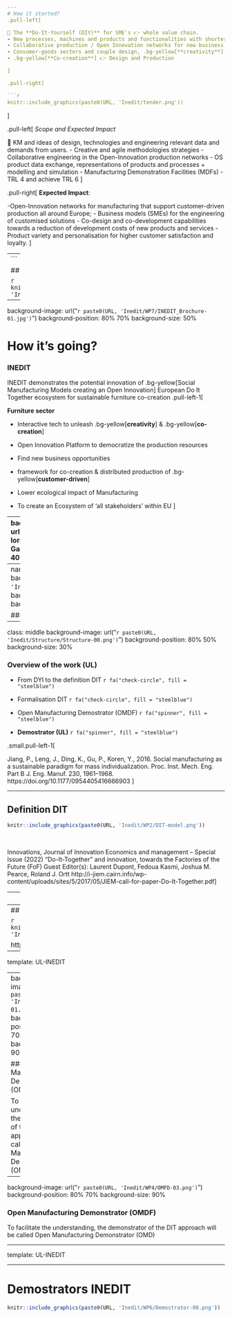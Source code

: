 ```yaml
---
# How it started?
.pull-left[

🎯 The **Do-It-Yourself (DIY)** for SME's 👉 whole value chain.
- New processes, machines and products and functionalities with shorter time to market.
- Collaborative production / Open Innovation networks for new business opportunities
- Consumer-goods sectors and couple design, .bg-yellow[**creativity**] and knowledge with a .bg-yellow[**customer-driven production**].
- .bg-yellow[**Co-creation**] 👉 Design and Production

]

.pull-right[

```r
knitr::include_graphics(paste0(URL, 'Inedit/tender.png'))
```


]

.pull-left[
*Scope and Expected Impact*

🔄 KM and ideas of design, technologies and engineering relevant data and demands from users.
-  Creative and agile methodologies strategies
- Collaborative engineering in the Open-Innovation production networks
- OS product data exchange, representations of products and processes + modelling and simulation
- Manufacturing Demonstration Facilities (MDFs)
- TRL 4 and achieve TRL 6 
]

.pull-right[
**Expected Impact**:

-Open-Innovation networks for manufacturing that support customer-driven production all around Europe;
- Business models (SMEs) for the engineering of customised solutions
- Co-design and co-development capabilities towards a reduction of development costs of new products and services
- Product variety and personalisation for higher customer satisfaction and loyalty.
]
 
---
```


## Ambition

```r
knitr::include_graphics(paste0(URL, 'Inedit/WP2/DIT-model-00.png'))
```


---

background-image: url("`r paste0(URL, 'Inedit/WP7/INEDIT_Brochure-01.jpg')`")
background-position: 80% 70%
background-size: 50%


# How it's going?

### INEDIT
INEDIT demonstrates the potential innovation of .bg-yellow[Social Manufacturing Models creating an Open Innovation] European Do It Together ecosystem for sustainable furniture co-creation
.pull-left-1[

**Furniture sector**

- Interactive tech to unleash .bg-yellow[**creativity**] & .bg-yellow[**co-creation**]

- Open Innovation Platform to democratize the production resources

- Find new business opportunities

- framework for co-creation & distributed production of .bg-yellow[**customer-driven**]

- Lower ecological impact of Manufacturing

- To create an Ecosystem of 'all stakeholders' within EU
]



---
background-image: url("https://erpi.univ-lorraine.fr/assets/images/people/Alex-Gabriel.jpg")
background-position: 40% 20%
background-size: 110px

## Equipe

.pull-left[


```r
knitr::include_graphics('https://erpi.univ-lorraine.fr/assets/images/people/LD.jpg')
```

**Laurent Dupont**

<br>
<br>
<br>
<br>

```r
knitr::include_graphics('https://erpi.univ-lorraine.fr/assets/images/people/Fedoua-Kasmi.jpg')
```

**Fedoua Kasmi**

<br>
<br>
<br>
<br>

```r
knitr::include_graphics('http://erpi.univ-lorraine.fr/assets/images/people/Frederique-Mayer.jpg')
```

**Fréderique Mayer**


<br>
<br>
<br>
<br>

```r
knitr::include_graphics('http://erpi.univ-lorraine.fr/assets/images/people/Brunelle-Marche.jpg')
```

**Brunelle Marche**
]



.pull-right[


```r
knitr::include_graphics('http://erpi.univ-lorraine.fr/assets/images/people/Benjamin.jpg')
```

**Benjamin Enneser-Serville**. 

<br>
<br>
<br>
<br>

```r
knitr::include_graphics('http://erpi.univ-lorraine.fr/assets/images/people/Hakim-Boudaoud.jpg')
```


**Hakim Boudaoud**. 

<br>
<br>
<br>
<br>



```r
knitr::include_graphics(paste0(URL, 'Inedit/Cristian.png'))
```

**Cristian Caceres**. 

Ingénieur d'etudes pour mettre en place et animer le demostrateur INEDIT
<br>
<br>
<br>
<br>

```r
knitr::include_graphics(paste0(URL, 'Fontaine/Alexandre.png'))
```


**Alexandre ASTACHENKO** Étudiant LP AFTER en alternance au LF2L dans le cadre de la licence.

]

---
name: UL-INEDIT
class: middle
background-image: url("`r paste0(URL, 'Inedit/Proposal/Fig-3a-00.png')`")
background-position: 80% 50%
background-size: 60%

### UL at INEDIT

---
class: middle
background-image: url("`r paste0(URL, 'Inedit/Structure/Structure-00.png')`")
background-position: 80% 50%
background-size: 30%



### Overview of the work (UL)

- From DYI to the definition DIT `r fa("check-circle", fill = "steelblue")`
- Formalisation DIT `r fa("check-circle", fill = "steelblue")`

- Open Manufacturing Demostrator (OMDF) `r fa("spinner", fill = "steelblue")`

- **Demostrator (UL)** `r fa("spinner", fill = "steelblue")`

.small.pull-left-1[

Jiang, P., Leng, J., Ding, K., Gu, P., Koren, Y., 2016. Social manufacturing as a sustainable paradigm for mass individualization. Proc. Inst. Mech. Eng. Part B J. Eng. Manuf. 230, 1961–1968. https://doi.org/10.1177/0954405416666903
]

---

## Definition DIT

```r
knitr::include_graphics(paste0(URL, 'Inedit/WP2/DIT-model.png'))
```

<br>

Innovations, Journal of Innovation Economics and management  – Special Issue (2022) “Do-It-Together” and innovation, towards the Factories of the Future (FoF) 
Guest Editor(s): Laurent Dupont, Fedoua Kasmi, Joshua M. Pearce, Roland J. Ortt
http://i-jiem.cairn.info/wp-content/uploads/sites/5/2017/05/JIEM-call-for-paper-Do-It-Together.pdf]

---
## Definition DIT

```r
knitr::include_graphics(paste0(URL, 'Inedit/WP2/DIT-model-01.png'))
```


---
## Formalisation DIT

```r
knitr::include_graphics(paste0(URL, 'Inedit/WP2/Formalisation.png'))
```


http://inedit-db.lf2l.fr/fr/database/dit/


---

template:  UL-INEDIT

---
background-image: url("`r paste0(URL, 'Inedit/WP4/OMFD-01.png')`")
background-position: 90% 70%
background-size: 90%

### Open Manufacturing Demonstrator (OMDF) 


To facilitate the understanding, the demonstrator of the DIT approach will be called Open Manufacturing Demonstrator (OMD)


---

background-image: url("`r paste0(URL, 'Inedit/WP4/OMFD-03.png')`")
background-position: 80% 70%
background-size: 90%

### Open Manufacturing Demonstrator (OMDF) 

To facilitate the understanding, the demonstrator of the DIT approach will be called Open Manufacturing Demonstrator (OMD)


---


template:  UL-INEDIT


---
# Demostrators INEDIT

```r
knitr::include_graphics(paste0(URL, 'Inedit/WP6/Demostrator-00.png'))
```

